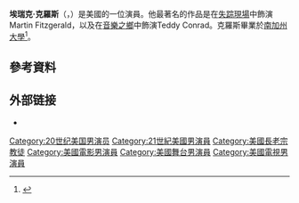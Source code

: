 {{Infobox person
| image = Eric Close.JPG
| name = Eric Close
| imagesize =
| caption =
| birthname = Eric Randolph Close
| birth_date = {{birth date and age|1967|5|24}}
| birth_place =美國紐約州斯塔登島
| death_date =
| death_place =
| othername =
| occupation = 演員
| years_active = 1991-現在
| spouse = Keri Close (m. 1995)
| children = 2
| website =
| academyawards =
| emmyawards =
| tonyawards =
| awards =
}}
'''埃瑞克·克羅斯'''（{{lang-en|Eric Randolph Close}}，{{bd|1967年|5月24日||}}）是美國的一位演員。他最著名的作品是在[[失踪現場|失踪現場]]中飾演Martin Fitzgerald，以及在[[音樂之鄉|音樂之鄉]]中飾演Teddy Conrad。克羅斯畢業於[[南加州大學|南加州大學]]<ref name=tvg>{{cite web |url=http://www.tvguide.com/celebrities/eric-close/bio/189913 |title=Eric Close Biography |publisher=Tvguide.com |date= |accessdate=2013-12-08 |archive-date=2019-12-06 |archive-url=https://web.archive.org/web/20191206143032/https://www.tvguide.com/celebrities/eric-close/bio/189913/ |dead-url=no }}</ref>。

==參考資料==
{{Reflist}}

== 外部链接 ==
{{Commons|Eric Close}}
* {{IMDb name|0167086}}

{{Authority control}}

{{DEFAULTSORT:Close, Eric}}
[[Category:20世纪美国男演员|Category:20世纪美国男演员]]
[[Category:21世紀美國男演員|Category:21世紀美國男演員]]
[[Category:美國長老宗教徒|Category:美國長老宗教徒]]
[[Category:美國電影男演員|Category:美國電影男演員]]
[[Category:美國舞台男演員|Category:美國舞台男演員]]
[[Category:美國電視男演員|Category:美國電視男演員]]